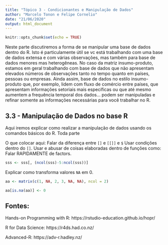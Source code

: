```yaml
---
title: "Tópico 3 - Condicionantes e Manipulação de Dados"
author: "Marcelo Tonon e Felipe Cornelio"
date: "21/06/2020"
output: html_document
---
```


```r
knitr::opts_chunk$set(echo = TRUE)
```

Neste parte discutiremos a forma de se manipular uma base de dados dentro do R. Isto é particulamente útil se vc está trabalhando com uma base de dados extensa e com várias observações, mas também para base de dados menores mas heterogêneas. No caso da matriz insumo-produto, estamos em geral trabalhando com base de dados que não apresentam elevados números de observações tanto no tempo quanto em países, pessoas ou empresas. Ainda assim, base de dados no estilo insumo-produto que, por exemplo, lidem com fluxo de comércio entre países, que apresentam informações setoriais mais específicas ou que até mesmo aumentem a frequência temporal dos dados... podem ser manipuladas e refinar somente as informações necessárias para você trabalhar no R.

## 3.3 - Manipulação de Dados no base R

Aqui iremos explicar como realizar a manipulação de dados usando os comandos básicos do R. Toda parte 


O que colocar aqui:
Falar da diferença entre `[]` e `[[]]` e `$`
Usar condições dentro do `[]`.
Usar e abusar de coisas elaboradas dentro de funções como:
Falar RAPIDAMENTE de factors.
```r
sss <- sss[, (ncol(sss)-5:ncol(sss))]
```

Explicar como transforma valores `NA` em 0.

```r
aa <- matrix(c(1, NA, 2, 3, NA, NA), ncol = 2)

aa[is.na(aa)] <- 0
```




## Fontes:

Hands-on Programming with R: https://rstudio-education.github.io/hopr/

R for Data Science: https://r4ds.had.co.nz/

Advanced-R: https://adv-r.hadley.nz/

